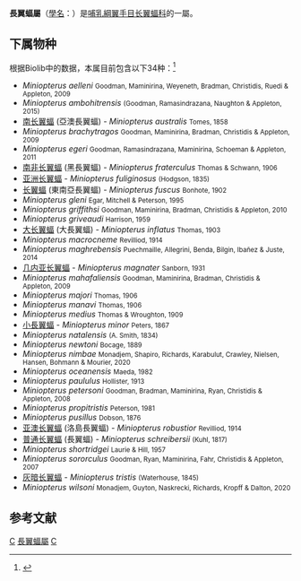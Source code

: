 {{Automatic Taxobox
| image = Miniopterus schreibersii dasythrix.jpg
| image_caption = [[長翼蝠|長翼蝠]]（''Miniopterus schreibersi''）
| parent_authority = [[George_Edward_Dobson|Dobson]], 1875
| taxon = Miniopterus
| authority = [[夏爾·呂西安·波拿巴|Bonaparte]], 1837
| display_parents = 2
}}

'''長翼蝠屬'''（[[學名|學名]]：{{lang|la|Miniopterus}}）是[[哺乳綱|哺乳綱]][[翼手目|翼手目]][[长翼蝠科|长翼蝠科]]的一屬。

==下属物种==
根据Biolib中的数据，本属目前包含以下34种：<ref>{{cite web |title=''Miniopterus'' Bonaparte, 1837 |url=https://www.biolib.cz/en/taxon/id2296/ |website=Biolib |accessdate=2021-12-05}}</ref>
*''Miniopterus aelleni'' <small>Goodman, Maminirina, Weyeneth, Bradman, Christidis, Ruedi & Appleton, 2009</small>
*''Miniopterus ambohitrensis'' <small>(Goodman, Ramasindrazana, Naughton & Appleton, 2015)</small>
* [[南长翼蝠|南长翼蝠]] (亞澳長翼蝠) - ''Miniopterus australis'' <small>Tomes, 1858</small>
*''Miniopterus brachytragos'' <small>Goodman, Maminirina, Bradman, Christidis & Appleton, 2009</small>
*''Miniopterus egeri'' <small>Goodman, Ramasindrazana, Maminirina, Schoeman & Appleton, 2011</small>
* [[南非长翼蝠|南非长翼蝠]] (黑長翼蝠) - ''Miniopterus fraterculus'' <small>Thomas & Schwann, 1906</small>
* [[亚洲长翼蝠|亚洲长翼蝠]] - ''Miniopterus fuliginosus'' <small>(Hodgson, 1835)</small>
* [[长翼蝠|长翼蝠]] (東南亞長翼蝠) - ''Miniopterus fuscus'' <small>Bonhote, 1902</small>
*''Miniopterus gleni'' <small>Egar, Mitchell & Peterson, 1995</small>
*''Miniopterus griffithsi'' <small>Goodman, Maminirina, Bradman, Christidis & Appleton, 2010</small>
*''Miniopterus griveaudi'' <small>Harrison, 1959</small>
* [[大长翼蝠|大长翼蝠]] (大長翼蝠) - ''Miniopterus inflatus'' <small>Thomas, 1903</small>
*''Miniopterus macrocneme'' <small>Revilliod, 1914</small>
*''Miniopterus maghrebensis'' <small>Puechmaille, Allegrini, Benda, Bilgin, Ibañez & Juste, 2014</small>
* [[几内亚长翼蝠|几内亚长翼蝠]] - ''Miniopterus magnater'' <small>Sanborn, 1931</small>
*''Miniopterus mahafaliensis'' <small>Goodman, Maminirina, Bradman, Christidis & Appleton, 2009</small>
*''Miniopterus majori'' <small>Thomas, 1906</small>
*''Miniopterus manavi'' <small>Thomas, 1906</small>
*''Miniopterus medius'' <small>Thomas & Wroughton, 1909</small>
* [[小長翼蝠|小長翼蝠]] - ''Miniopterus minor'' <small>Peters, 1867</small>
*''Miniopterus natalensis'' <small>(A. Smith, 1834)</small>
*''Miniopterus newtoni'' <small>Bocage, 1889</small>
*''Miniopterus nimbae'' <small>Monadjem, Shapiro, Richards, Karabulut, Crawley, Nielsen, Hansen, Bohmann & Mourier, 2020</small>
*''Miniopterus oceanensis'' <small>Maeda, 1982</small>
*''Miniopterus paululus'' <small>Hollister, 1913</small>
*''Miniopterus petersoni'' <small>Goodman, Bradman, Maminirina, Ryan, Christidis & Appleton, 2008</small>
*''Miniopterus propitristis'' <small>Peterson, 1981</small>
*''Miniopterus pusillus'' <small>Dobson, 1876</small>
* [[亚澳长翼蝠|亚澳长翼蝠]] (洛島長翼蝠) - ''Miniopterus robustior'' <small>Revilliod, 1914</small>
* [[普通长翼蝠|普通长翼蝠]] (長翼蝠) - ''Miniopterus schreibersii'' <small>(Kuhl, 1817)</small>
*''Miniopterus shortridgei'' <small>Laurie & Hill, 1957</small>
*''Miniopterus sororculus'' <small>Goodman, Ryan, Maminirina, Fahr, Christidis & Appleton, 2007</small>
* [[灰暗长翼蝠|灰暗长翼蝠]] - ''Miniopterus tristis'' <small>(Waterhouse, 1845)</small>
*''Miniopterus wilsoni'' <small>Monadjem, Guyton, Naskrecki, Richards, Kropff & Dalton, 2020</small>
==参考文献==
{{reflist}}

{{Taxonbar|from=Q18924}}
[[Category:蝙蝠科|C]]
[[Category:長翼蝠屬|]]
[[Category:1837年描述的分类群|C]]
